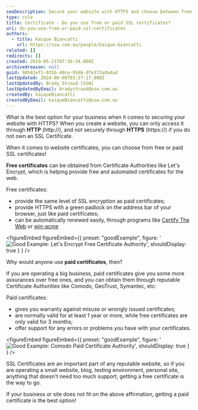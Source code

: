```yaml
---
seoDescription: Secure your website with HTTPS and choose between free or paid SSL certificates to ensure online trust and credibility.
type: rule
title: Certificate - Do you use free or paid SSL certificates?
uri: do-you-use-free-or-paid-ssl-certificates
authors:
  - title: Kaique Biancatti
    url: https://ssw.com.au/people/kaique-biancatti
related: []
redirects: []
created: 2019-05-21T07:16:34.000Z
archivedreason: null
guid: 90542ef1-035b-49ce-95d6-dfe373ada4ad
lastUpdated: 2024-06-08T03:27:17.000Z
lastUpdatedBy: Brady Stroud [SSW]
lastUpdatedByEmail: bradystroud@ssw.com.au
createdBy: kaiqueBiancatti
createdByEmail: kaiqueBiancatti@ssw.com.au
---
```


What is the best option for your business when it comes to securing your website with HTTPS?
When you create a website, you can only access it through **HTTP** (http://), and not securely through **HTTPS** (https://) if you do not own an SSL Certificate.

When it comes to website certificates, you can choose from free or paid SSL certificates!

**Free certificates** can be obtained from Certificate Authorities like Let's Encrypt, which is helping provide free and automated certificates for the web.

Free certificates:

- provide the same level of SSL encryption as paid certificates;
- provide HTTPS with a green padlock on the address bar of your browser, just like paid certificates;
- can be automatically renewed easily, through programs like [Certify The Web](https://certifytheweb.com/) or [win-acme](https://www.win-acme.com/)

<figureEmbed figureEmbed={{
  preset: "goodExample",
  figure: '![Good Example: Let\'s Encrypt Free Certificate Authority](/uploads/rules/do-you-use-free-or-paid-ssl-certificates/letsenc.png)',
  shouldDisplay: true
} } />


Why would anyone use **paid certificates**, then?

If you are operating a big business, paid certificates give you some more assurances over free ones, and you can obtain them through reputable Certificate Authorities like Comodo, GeoTrust, Symantec, etc:

Paid certificates:

- gives you warranty against misuse or wrongly issued certificates;
- are normally valid for at least 1 year or more, while free certificates are only valid for 3 months;
- offer support for any errors or problems you have with your certificates.

<figureEmbed figureEmbed={{
  preset: "goodExample",
  figure: '![Good Example: Comodo Paid Certificate Authority](/uploads/rules/do-you-use-free-or-paid-ssl-certificates/comodo.png)',
  shouldDisplay: true
} } />


SSL Certificates are an important part of any reputable website, so if you are operating a small website, blog, testing environment, personal site, anything that doesn't need too much support, getting a free certificate is the way to go.

If your business or site does not fit on the above affirmation, getting a paid certificate is the best option!
